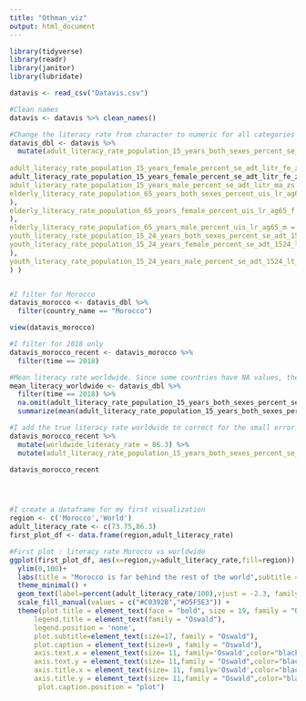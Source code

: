 ```yaml
---
title: "Othman_viz"
output: html_document
---
```


```r

library(tidyverse)
library(readr)
library(janitor)
library(lubridate)


```


```r

datavis <- read_csv("Datavis.csv")

```

```r

#Clean names
datavis <- datavis %>% clean_names()

#Change the literacy rate from character to numeric for all categories (adult, youth, elderly) and sexes
datavis_dbl <- datavis %>%
  mutate(adult_literacy_rate_population_15_years_both_sexes_percent_se_adt_litr_zs = as.numeric(adult_literacy_rate_population_15_years_both_sexes_percent_se_adt_litr_zs),
         	
adult_literacy_rate_population_15_years_female_percent_se_adt_litr_fe_zs = as.numeric(	
adult_literacy_rate_population_15_years_female_percent_se_adt_litr_fe_zs),
adult_literacy_rate_population_15_years_male_percent_se_adt_litr_ma_zs = as.numeric(adult_literacy_rate_population_15_years_male_percent_se_adt_litr_ma_zs),
elderly_literacy_rate_population_65_years_both_sexes_percent_uis_lr_ag65 = as.numeric(elderly_literacy_rate_population_65_years_both_sexes_percent_uis_lr_ag65
),
elderly_literacy_rate_population_65_years_female_percent_uis_lr_ag65_f = as.numeric(elderly_literacy_rate_population_65_years_female_percent_uis_lr_ag65_f
),
elderly_literacy_rate_population_65_years_male_percent_uis_lr_ag65_m = as.numeric(elderly_literacy_rate_population_65_years_male_percent_uis_lr_ag65_m),
youth_literacy_rate_population_15_24_years_both_sexes_percent_se_adt_1524_lt_zs = as.numeric(youth_literacy_rate_population_15_24_years_both_sexes_percent_se_adt_1524_lt_zs),
youth_literacy_rate_population_15_24_years_female_percent_se_adt_1524_lt_fe_zs = as.numeric(youth_literacy_rate_population_15_24_years_female_percent_se_adt_1524_lt_fe_zs
),
youth_literacy_rate_population_15_24_years_male_percent_se_adt_1524_lt_ma_zs = as.numeric(youth_literacy_rate_population_15_24_years_male_percent_se_adt_1524_lt_ma_zs
) )


#I filter for Morocco
datavis_morocco <- datavis_dbl %>%
  filter(country_name == "Morocco")

view(datavis_morocco)

#I filter for 2018 only
datavis_morocco_recent <- datavis_morocco %>%
  filter(time == 2018)

#Mean literacy rate worldwide. Since some countries have NA values, there is a small error
mean_literacy_worldwide <- datavis_dbl %>%
  filter(time == 2018) %>%
  na.omit(adult_literacy_rate_population_15_years_both_sexes_percent_se_adt_litr_zs) %>%
  summarize(mean(adult_literacy_rate_population_15_years_both_sexes_percent_se_adt_litr_zs))

#I add the true literacy rate worldwide to correct for the small error found earlier
datavis_morocco_recent %>%
  mutate(worldwide_literacy_rate = 86.3) %>%
  mutate(adult_literacy_rate_population_15_years_both_sexes_percent_se_adt_litr_zs = as.numeric(adult_literacy_rate_population_15_years_both_sexes_percent_se_adt_litr_zs))

datavis_morocco_recent





```
```r
#I create a dataframe for my first visualization 
region <- c('Morocco','World')
adult_literacy_rate <- c(73.75,86.3)
first_plot_df <- data.frame(region,adult_literacy_rate)

#First plot : literacy rate Morocco vs worldwide
ggplot(first_plot_df, aes(x=region,y=adult_literacy_rate,fill=region)) + geom_col() +
  ylim(0,100)+ 
  labs(title = "Morocco is far behind the rest of the world",subtitle ="Adult literacy rate Worldwide vs Morocco", x= "Region", y = "Adult literacy rate", caption = "Source : worldbank.org/education") + 
  theme_minimal() + 
  geom_text(label=percent(adult_literacy_rate/100),vjust = -2.3, family = "Oswald", size=4) +
  scale_fill_manual(values = c("#C0392B","#D5F5E3")) + 
  theme(plot.title = element_text(face = "bold", size = 19, family = "Oswald"),
      legend.title = element_text(family = "Oswald"),
      legend.position = 'none',
      plot.subtitle=element_text(size=17, family = "Oswald"),
      plot.caption = element_text(size=9 , family = "Oswald"),
      axis.text.x = element_text(size= 11, family='Oswald',color="black"),
      axis.text.y = element_text(size= 11,family = "Oswald",color="black"),
      axis.title.x = element_text(size= 11, family='Oswald',color="black"),
      axis.title.y = element_text(size= 11,family = "Oswald",color="black"),plot.title.position = "plot",
       plot.caption.position = "plot")

```
  
  